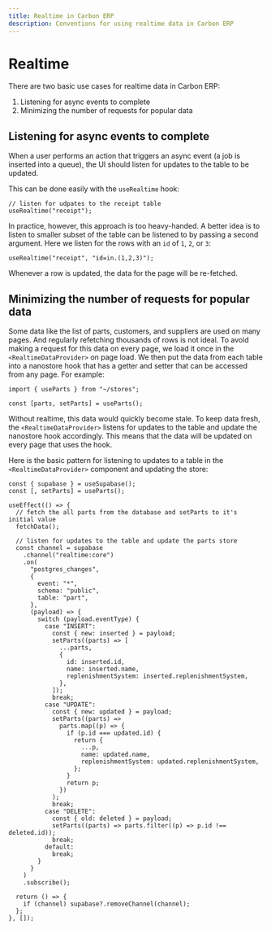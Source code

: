 ```yaml
---
title: Realtime in Carbon ERP
description: Conventions for using realtime data in Carbon ERP
---
```


# Realtime

There are two basic use cases for realtime data in Carbon ERP:

1. Listening for async events to complete
2. Minimizing the number of requests for popular data

## Listening for async events to complete

When a user performs an action that triggers an async event (a job is inserted into a queue), the UI should listen for updates to the table to be updated.

This can be done easily with the `useRealtime` hook:

```tsx
// listen for udpates to the receipt table
useRealtime("receipt");
```

In practice, however, this approach is too heavy-handed. A better idea is to listen to smaller subset of the table can be listened to by passing a second argument. Here we listen for the rows with an `id` of `1`, `2`, or `3`:

```tsx
useRealtime("receipt", "id=in.(1,2,3)");
```

Whenever a row is updated, the data for the page will be re-fetched.

## Minimizing the number of requests for popular data

Some data like the list of parts, customers, and suppliers are used on many pages. And regularly refetching thousands of rows is not ideal. To avoid making a request for this data on every page, we load it once in the `<RealtimeDataProvider>` on page load. We then put the data from each table into a nanostore hook that has a getter and setter that can be accessed from any page. For example:

```tsx
import { useParts } from "~/stores";

const [parts, setParts] = useParts();
```

Without realtime, this data would quickly become stale. To keep data fresh, the `<RealtimeDataProvider>` listens for updates to the table and update the nanostore hook accordingly. This means that the data will be updated on every page that uses the hook.

Here is the basic pattern for listening to updates to a table in the `<RealtimeDataProvider>` component and updating the store:

```tsx
const { supabase } = useSupabase();
const [, setParts] = useParts();

useEffect(() => {
  // fetch the all parts from the database and setParts to it's initial value
  fetchData();

  // listen for updates to the table and update the parts store
  const channel = supabase
    .channel("realtime:core")
    .on(
      "postgres_changes",
      {
        event: "*",
        schema: "public",
        table: "part",
      },
      (payload) => {
        switch (payload.eventType) {
          case "INSERT":
            const { new: inserted } = payload;
            setParts((parts) => [
              ...parts,
              {
                id: inserted.id,
                name: inserted.name,
                replenishmentSystem: inserted.replenishmentSystem,
              },
            ]);
            break;
          case "UPDATE":
            const { new: updated } = payload;
            setParts((parts) =>
              parts.map((p) => {
                if (p.id === updated.id) {
                  return {
                    ...p,
                    name: updated.name,
                    replenishmentSystem: updated.replenishmentSystem,
                  };
                }
                return p;
              })
            );
            break;
          case "DELETE":
            const { old: deleted } = payload;
            setParts((parts) => parts.filter((p) => p.id !== deleted.id));
            break;
          default:
            break;
        }
      }
    )
    .subscribe();

  return () => {
    if (channel) supabase?.removeChannel(channel);
  };
}, []);
```
